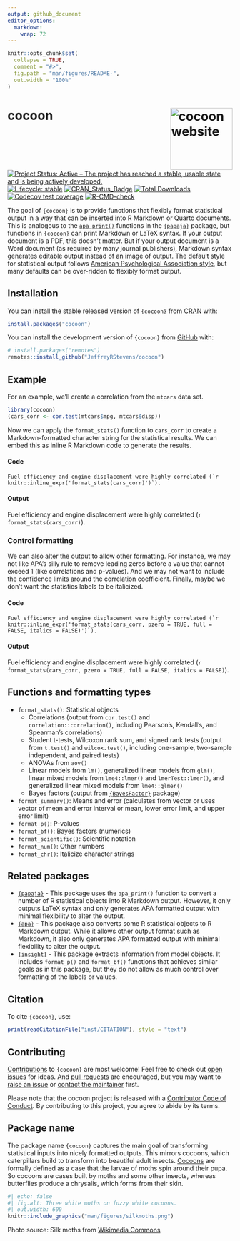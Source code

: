 ```yaml
---
output: github_document
editor_options: 
  markdown: 
    wrap: 72
---
```


<!-- README.md is generated from README.Rmd. Please edit that file -->

```r
knitr::opts_chunk$set(
  collapse = TRUE,
  comment = "#>",
  fig.path = "man/figures/README-",
  out.width = "100%"
)
```

# cocoon <a href="https://jeffreyrstevens.github.io/cocoon/"><img src="man/figures/logo.png" align="right" height="139" alt="cocoon website" /></a>

<!-- badges: start -->

[![Project Status: Active – The project has reached a stable, usable state and is being actively developed.](https://www.repostatus.org/badges/latest/active.svg)](https://www.repostatus.org/#active)
[![Lifecycle: stable](https://img.shields.io/badge/lifecycle-stable-brightgreen.svg)](https://lifecycle.r-lib.org/articles/stages.html#stable)
[![CRAN_Status_Badge](https://www.r-pkg.org/badges/version/cocoon)](https://cran.r-project.org/package=cocoon)
[![Total Downloads](https://cranlogs.r-pkg.org/badges/grand-total/cocoon)](https://CRAN.R-project.org/package=cocoon)
[![Codecov test coverage](https://codecov.io/gh/JeffreyRStevens/cocoon/graph/badge.svg)](https://app.codecov.io/gh/JeffreyRStevens/cocoon)
[![R-CMD-check](https://github.com/JeffreyRStevens/cocoon/actions/workflows/R-CMD-check.yaml/badge.svg)](https://github.com/JeffreyRStevens/cocoon/actions/workflows/R-CMD-check.yaml)
<!-- badges: end -->

The goal of `{cocoon}` is to provide functions that flexibly format statistical 
output in a way that can be inserted into R Markdown or Quarto documents. 
This is analogous to the
[`apa_print()`](https://frederikaust.com/papaja_man/reporting.html#statistical-models-and-tests)
functions in the [`{papaja}`](https://github.com/crsh/papaja) package, but 
functions in `{cocoon}` can print Markdown or LaTeX syntax. If your output 
document is a PDF, this doesn't matter. But if your output document is a Word
document (as required by many journal publishers), Markdown syntax generates
editable output instead of an image of output. 
The default style for statistical output follows [American
Psychological Association style](https://apastyle.apa.org/), but many
defaults can be over-ridden to flexibly format output.

## Installation

You can install the stable released version of `{cocoon}` from [CRAN](https://cran.r-project.org/package=cocoon) with:

```r
install.packages("cocoon")
```

You can install the development version of `{cocoon}` from
[GitHub](https://github.com/) with:

```r
# install.packages("remotes")
remotes::install_github("JeffreyRStevens/cocoon")
```

## Example

For an example, we'll create a correlation from the `mtcars` data set.

```r
library(cocoon)
(cars_corr <- cor.test(mtcars$mpg, mtcars$disp))
```

Now we can apply the `format_stats()` function to `cars_corr` to create a
Markdown-formatted character string for the statistical results. We can
embed this as inline R Markdown code to generate the results.

#### Code

``Fuel efficiency and engine displacement were highly correlated (`r knitr::inline_expr('format_stats(cars_corr)')`). ``

#### Output

Fuel efficiency and engine displacement were highly correlated
(`r format_stats(cars_corr)`).

### Control formatting

We can also alter the output to allow other formatting. For instance, we may not like APA's silly rule to remove leading zeros before a value that cannot exceed 1 (like correlations and p-values). And we may not want to include the confidence limits around the correlation coefficient. Finally, maybe we don't want the statistics labels to be italicized.

#### Code

``Fuel efficiency and engine displacement were highly correlated (`r knitr::inline_expr('format_stats(cars_corr, pzero = TRUE, full = FALSE, italics = FALSE)')`). ``

#### Output

Fuel efficiency and engine displacement were highly correlated
(`r format_stats(cars_corr, pzero = TRUE, full = FALSE, italics = FALSE)`).


## Functions and formatting types

* `format_stats()`: Statistical objects
  - Correlations (output from `cor.test()` and `correlation::correlation()`, 
  including Pearson's, Kendall's, and Spearman's correlations)
  - Student t-tests, Wilcoxon rank sum, and signed rank tests (output 
from `t.test()` and `wilcox.test()`, including one-sample, two-sample 
independent, and paired tests)
  - ANOVAs from `aov()`
  - Linear models from `lm()`, generalized linear models from `glm()`, linear 
mixed models from `lme4::lmer()` and `lmerTest::lmer()`, and generalized linear mixed models from
`lme4::glmer()`
  - Bayes factors (output from [`{BayesFactor}`](https://cran.r-project.org/package=BayesFactor) package)
* `format_summary()`: Means and error (calculates from vector or uses vector 
of mean and error interval or mean, lower error limit, and upper error limit)
* `format_p()`: P-values
* `format_bf()`: Bayes factors (numerics)
* `format_scientific()`: Scientific notation
* `format_num()`: Other numbers
* `format_chr()`: Italicize character strings


## Related packages

* [`{papaja}`](https://github.com/crsh/papaja) - This package uses the `apa_print()` function to convert a number of R statistical objects into R Markdown output. However, it only outputs LaTeX syntax and only generates APA formatted output with minimal flexibility to alter the output.
* [`{apa}`](https://github.com/dgromer/apa) - This package also converts some R statistical objects to R Markdown output. While it allows other output format such as Markdown, it also only generates APA formatted output with minimal flexibility to alter the output.
* [`{insight}`](https://easystats.github.io/insight/) - This package extracts information from model objects. It includes `format_p()` and `format_bf()` functions that achieves similar goals as in this package, but they do not allow as much control over formatting of the labels or values.


## Citation

To cite `{cocoon}`, use:

```r
print(readCitationFile("inst/CITATION"), style = "text")
```


## Contributing

[Contributions](https://jeffreyrstevens.github.io/cocoon/CONTRIBUTING.html) to `{cocoon}` are most welcome! Feel free to check out [open issues](https://github.com/JeffreyRStevens/cocoon/issues) for ideas. And [pull requests](https://github.com/JeffreyRStevens/cocoon/pulls) are encouraged, but you may want to [raise an issue](https://github.com/JeffreyRStevens/cocoon/issues/new/choose) or [contact the maintainer](mailto:jeffrey.r.stevens@protonmail.com) first.

Please note that the cocoon project is released with a [Contributor Code of Conduct](https://jeffreyrstevens.github.io/cocoon/CODE_OF_CONDUCT.html). By contributing to this project, you agree to abide by its terms.

## Package name

The package name `{cocoon}` captures the main goal of transforming statistical inputs into nicely formatted outputs. This mirrors cocoons, which caterpillars build to transform into beautiful adult insects. [Cocoons](https://en.wikipedia.org/wiki/Pupa) are formally defined as a case that the larvae of moths spin around their pupa. So cocoons are cases built by moths and some other insects, whereas butterflies produce a chrysalis, which forms from their skin. 


```r
#| echo: false
#| fig.alt: Three white moths on fuzzy white cocoons.
#| out.width: 600
knitr::include_graphics("man/figures/silkmoths.png")
```


Photo source: Silk moths from [Wikimedia Commons](https://commons.wikimedia.org/wiki/File:6_Monster_Silk_Moths.jpg)
  

